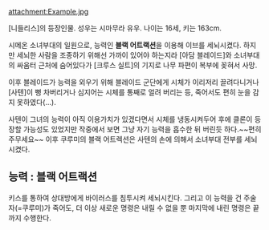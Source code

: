 attachment:Example.jpg

[니들리스]의 등장인물. 성우는 시마무라 유우. 나이는 16세, 키는 163cm.

시메온 소녀부대의 일원으로, 능력인 '''블랙 어트랙션'''을 이용해 이브를 세뇌시켰다. 하지만 세뇌한 사람을 조종하기 위해선 가까이 있어야 하는지라 [아담 블레이드]와 소녀부대의 싸움터 근처에 숨어있다가 [크루스 실트]의 기지로 나무 파편이 복부에 꽂혀서 사망. 

이후 블레이드가 능력을 외우기 위해 블레이드 군단에게 시체가 이리저리 끌려다니거나 [사텐]이 뻥 차버리거나 심지어는 시체를 통째로 얼려 버리는 등, 죽어서도 편히 눈을 감지 못하였다(...).

사텐이 그녀의 능력이 아직 이용가치가 있겠다면서 시체를 냉동시켜두어 후에 클론이 등장할 가능성도 있었지만 작중에서 보면 그냥 자기 능력을 흡수한 뒤 버린듯 하다.~~편히 주무세요~~ 이후 쿠루미의 블랙 어트렉션은 사텐의 손에 의해서 소녀부대 전부를 세뇌시켰다.

== 능력 : 블랙 어트랙션 ==
키스를 통하여 상대방에게 바이러스를 침투시켜 세뇌시킨다. 그리고 이 능력을 건 주술자(=쿠루미)가 죽어도, 더 이상 새로운 명령은 내릴 수 없을 뿐 마지막에 내린 명령은 끝까지 수행한다.
